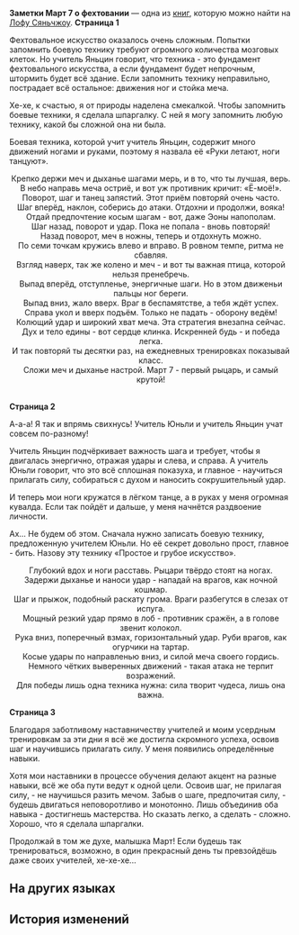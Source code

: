 {{Книга Инфобокс
|id           = 386
|Название     = Заметки Март 7 о фехтовании
|Изображение  = Item Xianzhou Parchment.png
|Мир          = Лофу Сяньчжоу
|Томов        = 1
|Автор        = <!--нужно добавить-->
|Описание     = Шпаргалка, написанная от руки Март 7 во время изучения фехтовального искусства.
|Том1         = {{tx}}
|Источник1    = {{tx|Отсутствует источник}}
|Персонажи    = 
|Фракции      = 
}}
'''Заметки Март 7 о фехтовании''' — одна из [[Книги|книг]], которую можно найти на [[Лофу Сяньчжоу]].
<!--
==Получение==
<gallery>
Книга НАЗВАНИЕ.png|НАЗВАНИЕ
Локация НАЗВАНИЕ.png|Расположение на карте. Ближайший пространственный якорь «[[НАЗВАНИЕ]]»
</gallery>
-->
'''Страница 1'''

Фехтовальное искусство оказалось очень сложным. Попытки запомнить боевую технику требуют огромного количества мозговых клеток. Но учитель Яньцин говорит, что техника - это фундамент фехтовального искусства, а если фундамент будет непрочным, штормить будет всё здание. Если запомнить технику неправильно, пострадает всё остальное: движения ног и стойка меча.

Хе-хе, к счастью, я от природы наделена смекалкой. Чтобы запомнить боевые техники, я сделала шпаргалку. С ней я могу запомнить любую технику, какой бы сложной она ни была.

Боевая техника, которой учит учитель Яньцин, содержит много движений ногами и руками, поэтому я назвала её «Руки летают, ноги танцуют».

<div align="center">Крепко держи меч и дыханье шагами мерь, и в то, что ты лучшая, верь.<br />
В небо направь меча остриё, и вот уж противник кричит: «Ё-моё!».<br />
Поворот, шаг и танец запястий. Этот приём повторяй очень часто.<br />
Шаг вперёд, наклон, соберись до атаки. Отдохни и продолжи, вояка!<br />
Отдай предпочтение косым шагам - вот, даже Эоны напополам.<br />
Шаг назад, поворот и удар. Пока не попала - вновь повторяй!<br />
Назад поворот, меч в ножны, теперь и отдохнуть можно.<br />
По семи точкам кружись влево и вправо. В ровном темпе, ритма не сбавляя.<br />
Взгляд наверх, так же колено и меч - и вот ты важная птица, которой нельзя пренебречь.<br />
Выпад вперёд, отступленье, энергичные шаги. Но в этом движеньи пальцы ног береги.<br />
Выпад вниз, жало вверх. Враг в беспамятстве, а тебя ждёт успех.<br />
Справа укол и вверх подъём. Только не падать - оборону ведём!<br />
Колющий удар и широкий хват меча. Эта стратегия внезапна сейчас.<br />
Дух и тело едины - вот сердце клинка. Искренней будь - и победа легка.<br />
И так повторяй ты десятки раз, на ежедневных тренировках показывай класс.<br />
Сложи меч и дыханье настрой. Март 7 - первый рыцарь, и самый крутой!</div><br />'''Страница 2'''

А-а-а! Я так и впрямь свихнусь! Учитель Юньли и учитель Яньцин учат совсем по-разному!

Учитель Яньцин подчёркивает важность шага и требует, чтобы я двигалась энергично, отражая удары и слева, и справа. А учитель Юньли говорит, что это всё сплошная показуха, и главное - научиться прилагать силу, собираться с духом и наносить сокрушительный удар.

И теперь мои ноги кружатся в лёгком танце, а в руках у меня огромная кувалда. Если так пойдёт и дальше, у меня начнётся раздвоение личности.

Ах... Не будем об этом. Сначала нужно записать боевую технику, предложенную учителем Юньли. Но её секрет довольно прост, главное - бить. Назову эту технику «Простое и грубое искусство».

<div align="center">Глубокий вдох и ноги расставь. Рыцари твёрдо стоят на ногах.<br />
Задержи дыханье и наноси удар - нападай на врагов, как ночной кошмар.<br />
Шаг и прыжок, подобный раскату грома. Враги разбегутся в слезах от испуга.<br />
Мощный резкий удар прямо в лоб - противник сражён, а в голове звенит колокол.<br />
Рука вниз, поперечный взмах, горизонтальный удар. Руби врагов, как огурчики на тартар.<br />
Косые удары по направленью вниз, и силой меча своего гордись.<br />
Немного чётких выверенных движений - такая атака не терпит возражений.<br />
Для победы лишь одна техника нужна: сила творит чудеса, лишь она важна.</div>

'''Страница 3'''

Благодаря заботливому наставничеству учителей и моим усердным тренировкам за эти дни я всё же достигла скромного успеха, освоив шаг и научившись прилагать силу. У меня появились определённые навыки.

Хотя мои наставники в процессе обучения делают акцент на разные навыки, всё же оба пути ведут к одной цели. Освоив шаг, не прилагая силу, - не научишься разить мечом. Забыв о шаге, предпочитая силу, - будешь двигаться неповоротливо и монотонно. Лишь объединив оба навыка - достигнешь мастерства. Но сказать легко, а сделать - сложно. Хорошо, что я сделала шпаргалки.

Продолжай в том же духе, малышка Март! Если будешь так тренироваться, возможно, в один прекрасный день ты превзойдёшь даже своих учителей, хе-хе-хе...

==На других языках==
{{На других языках
|en   = March 7th's Sword Training Notes
|zhs  = 三月七的练剑笔记
|zht  = 三月七的練劍筆記
|ja   = 三月なのかの剣術修行ノート
|ko   = Mar. 7th의 검술 훈련 노트
|es   = Notas de la práctica de espada de Siete de Marzo
|fr   = Notes d'entraînement à l'épée de March&nbsp;7th
|ru   = Заметки Март 7 о фехтовании
|th   = โน้ตการฝึกดาบของ March 7th
|vi   = Sổ Tay Luyện Kiếm Của March 7th
|de   = Notizen zum Schwerttraining von 7. März
|id   = Catatan Latihan Pedang March 7th
|pt   = Anotações do Treinamento da Arte da Espada da 7 de Março
}}

==История изменений==
{{История изменений|2.7}}